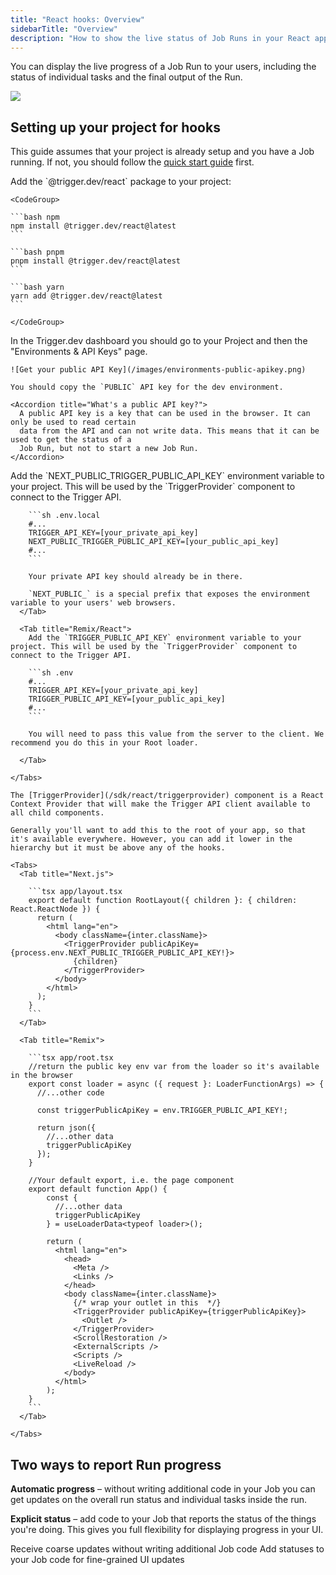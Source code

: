 ```yaml
---
title: "React hooks: Overview"
sidebarTitle: "Overview"
description: "How to show the live status of Job Runs in your React app"
---
```


You can display the live progress of a Job Run to your users, including the status of individual tasks and the final output of the Run.

<Frame caption='This updates live as the Job progresses, until we show the "Posted to Slack" output'>
  <img src="/images/react-hooks.png" />
</Frame>

## Setting up your project for hooks

This guide assumes that your project is already setup and you have a Job running. If not, you should follow the [quick start guide](/documentation/quickstart) first.

<Steps titleSize="h3">
  <Step title="Install the package">
    Add the `@trigger.dev/react` package to your project:

    <CodeGroup>

    ```bash npm
    npm install @trigger.dev/react@latest
    ```

    ```bash pnpm
    pnpm install @trigger.dev/react@latest
    ```

    ```bash yarn
    yarn add @trigger.dev/react@latest
    ```

    </CodeGroup>

  </Step>
  <Step title="Get your public API key">
    In the Trigger.dev dashboard you should go to your Project and then the "Environments & API Keys" page.

    ![Get your public API Key](/images/environments-public-apikey.png)

    You should copy the `PUBLIC` API key for the dev environment.

    <Accordion title="What's a public API key?">
      A public API key is a key that can be used in the browser. It can only be used to read certain
      data from the API and can not write data. This means that it can be used to get the status of a
      Job Run, but not to start a new Job Run.
    </Accordion>

  </Step>
  <Step title="Setting up environment variables">
    <Tabs>
      <Tab title="Next.js">
        Add the `NEXT_PUBLIC_TRIGGER_PUBLIC_API_KEY` environment variable to your project. This will be used by the `TriggerProvider` component to connect to the Trigger API.

        ```sh .env.local
        #...
        TRIGGER_API_KEY=[your_private_api_key]
        NEXT_PUBLIC_TRIGGER_PUBLIC_API_KEY=[your_public_api_key]
        #...
        ```

        Your private API key should already be in there.

        `NEXT_PUBLIC_` is a special prefix that exposes the environment variable to your users' web browsers.
      </Tab>

      <Tab title="Remix/React">
        Add the `TRIGGER_PUBLIC_API_KEY` environment variable to your project. This will be used by the `TriggerProvider` component to connect to the Trigger API.

        ```sh .env
        #...
        TRIGGER_API_KEY=[your_private_api_key]
        TRIGGER_PUBLIC_API_KEY=[your_public_api_key]
        #...
        ```

        You will need to pass this value from the server to the client. We recommend you do this in your Root loader.

      </Tab>

    </Tabs>

  </Step>

  <Step title="Add the <TriggerProvider> component">

    The [TriggerProvider](/sdk/react/triggerprovider) component is a React Context Provider that will make the Trigger API client available to all child components.

    Generally you'll want to add this to the root of your app, so that it's available everywhere. However, you can add it lower in the hierarchy but it must be above any of the hooks.

    <Tabs>
      <Tab title="Next.js">

        ```tsx app/layout.tsx
        export default function RootLayout({ children }: { children: React.ReactNode }) {
          return (
            <html lang="en">
              <body className={inter.className}>
                <TriggerProvider publicApiKey={process.env.NEXT_PUBLIC_TRIGGER_PUBLIC_API_KEY!}>
                  {children}
                </TriggerProvider>
              </body>
            </html>
          );
        }
        ```
      </Tab>

      <Tab title="Remix">

        ```tsx app/root.tsx
        //return the public key env var from the loader so it's available in the browser
        export const loader = async ({ request }: LoaderFunctionArgs) => {
          //...other code

          const triggerPublicApiKey = env.TRIGGER_PUBLIC_API_KEY!;

          return json({
            //...other data
            triggerPublicApiKey
          });
        }

        //Your default export, i.e. the page component
        export default function App() {
            const {
              //...other data
              triggerPublicApiKey
            } = useLoaderData<typeof loader>();

            return (
              <html lang="en">
                <head>
                  <Meta />
                  <Links />
                </head>
                <body className={inter.className}>
                  {/* wrap your outlet in this  */}
                  <TriggerProvider publicApiKey={triggerPublicApiKey}>
                    <Outlet />
                  </TriggerProvider>
                  <ScrollRestoration />
                  <ExternalScripts />
                  <Scripts />
                  <LiveReload />
                </body>
              </html>
            );
        }
        ```
      </Tab>

    </Tabs>

  </Step>
</Steps>

## Two ways to report Run progress

**Automatic progress** – without writing additional code in your Job you can get updates on the overall run status and individual tasks inside the run.

**Explicit status** – add code to your Job that reports the status of the things you're doing. This gives you full flexibility for displaying progress in your UI.

<CardGroup cols={2}>
  <Card title="Automatic hooks" icon="wrench" href="/documentation/guides/react-hooks-automatic">
    Receive coarse updates without writing additional Job code
  </Card>
  <Card
    title="Explicit status hooks"
    icon="wrench"
    href="/documentation/guides/react-hooks-statuses"
  >
    Add statuses to your Job code for fine-grained UI updates
  </Card>
</CardGroup>
